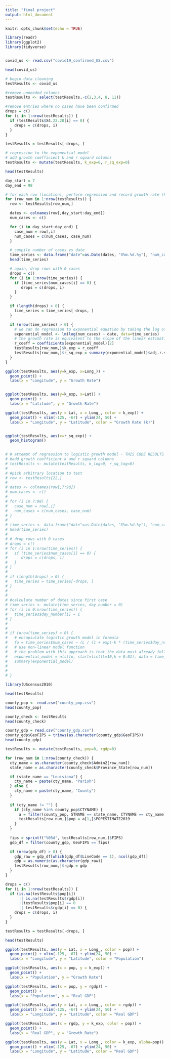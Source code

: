 ```yaml
---
title: "final project"
output: html_document
---
```


```r
knitr::opts_chunk$set(echo = TRUE)
```



```r
library(readr)
library(ggplot2)
library(tidyverse)


covid_us <- read.csv("covid19_confirmed_US.csv")

head(covid_us)

# begin data cleaning
testResults <- covid_us

#remove unneeded columns
testResults <- select(testResults,-c(2,3,4, 8, 11))

#remove entries where no cases have been confirmed
drops = c()
for (i in 1:nrow(testResults)) {
  if (testResults$X4.22.20[i] == 0) {
    drops = c(drops, i)
  }
}

testResults = testResults[-drops, ]

# regression to the exponential model
# add growth coefficient k and r squard columns
testResults <- mutate(testResults, k_exp=0, r_sq_exp=0)

head(testResults)

day_start = 7
day_end = 98

# for each row (location), perform regression and record growth rate (k) and r_squared
for (row_num in 1:nrow(testResults)) {
  row <- testResults[row_num,]

  dates <- colnames(row[,day_start:day_end])
  num_cases <- c()

  for (i in day_start:day_end) {
    case_num = row[,i]
    num_cases = c(num_cases, case_num)
  }

  # compile number of cases vs date
  time_series <- data.frame("date"=as.Date(dates, "X%m.%d.%y"), "num_cases"=num_cases)
  head(time_series)

  # again, drop rows with 0 cases
  drops = c()
  for (i in 1:nrow(time_series)) {
    if (time_series$num_cases[i] == 0) {
       drops = c(drops, i)
    }
  }

  if (length(drops) > 0) {
    time_series = time_series[-drops, ]
  }

  if (nrow(time_series) > 0) {
    # we can do regression to exponential equation by taking the log of the y variable
    exponential_model <- lm(log(num_cases) ~ date, data=time_series)
    # the growth rate is equivalent to the slope of the linear estimation (math not shown here)
    r_coeff = coefficients(exponential_model)[2]
    testResults[row_num,]$k_exp = r_coeff
    testResults[row_num,]$r_sq_exp = summary(exponential_model)$adj.r.squared
  }
}
```

```r

ggplot(testResults, aes(y=k_exp, x=Long_)) +
  geom_point() +
  labs(x = "Longitude", y = "Growth Rate")


ggplot(testResults, aes(y=k_exp, x=Lat)) +
  geom_point() +
  labs(x = "Latitude", y = "Growth Rate")

ggplot(testResults, aes(y = Lat, x = Long_, color = k_exp)) + 
  geom_point() + xlim(-125, -67) + ylim(24, 50) + 
  labs(x = "Longitude", y = "Latitude", color = "Growth Rate (k)")


ggplot(testResults, aes(x=r_sq_exp)) +
  geom_histogram()
 
```


```r

# # attempt of regression to logistic growth model - THIS CODE RESULTS IN AN ERROR
# #add growth coefficient k and r squard columns
# testResults <- mutate(testResults, k_log=0, r_sq_log=0)
# 
# #pick arbitrary location to test
# row <- testResults[22,]
# 
# dates <- colnames(row[,7:98])
# num_cases <- c()
# 
# for (i in 7:98) {
#   case_num = row[,i]
#   num_cases = c(num_cases, case_num)
# }
# 
# time_series <- data.frame("date"=as.Date(dates, "X%m.%d.%y"), "num_cases"=num_cases)
# head(time_series)
# 
# # drop rows with 0 cases
# drops = c()
# for (i in 1:nrow(time_series)) {
#   if (time_series$num_cases[i] == 0) {
#      drops = c(drops, i)
#   }
# }
# 
# if (length(drops) > 0) {
#   time_series = time_series[-drops, ]
# }
# 
# 
# #calculate number of dates since first case
# time_series <- mutate(time_series, day_number = 0)
# for (i in 0:nrow(time_series)) {
#   time_series$day_number[i] = i
# }
# 
# 
# if (nrow(time_series) > 0) {
#   # encapsulate logistic growth model in formula
#   fo = time_series$num_cases ~ (L / (1 + exp(-k * (time_series$day_number)))) #x_0 is always 0
#   # use non-linear model function
#   # the problem with this approach is that the data must already follow a near perfect logistic trend, R can't extrapolate a logistic     growth relationship.
#   exponential_model = nls(fo, start=list(L=10,k = 0.01), data = time_series)
#   summary(exponential_model)
# 
#   
# }


```




```r
library(UScensus2010)

head(testResults)

county_pop <- read.csv("county_pop.csv")
head(county_pop)

county_check <- testResults
head(county_check)

county_gdp = read.csv("county_gdp.csv")
county_gdp$GeoFIPS = trimws(as.character(county_gdp$GeoFIPS))
head(county_gdp)

testResults <- mutate(testResults, pop=0, rgdp=0)

for (row_num in 1:nrow(county_check)) {
  cty_name = as.character(county_check$Admin2[row_num])
  state_name = as.character(county_check$Province_State[row_num])

  if (state_name == "Louisiana") {
    cty_name = paste(cty_name, "Parish")
  } else {
    cty_name = paste(cty_name, "County")
  }
  
  if (cty_name != "") {
    if (cty_name %in% county_pop$CTYNAME) {
      a = filter(county_pop, STNAME == state_name, CTYNAME == cty_name)
      testResults[row_num,]$pop = a[1,]$POPESTIMATE2019
    }
  }
  
  fips = sprintf("%05d", testResults[row_num,]$FIPS)
  gdp_df = filter(county_gdp, GeoFIPS == fips)

  if (nrow(gdp_df) > 0) {
    gdp_raw = gdp_df[which(gdp_df$LineCode == 1), ncol(gdp_df)]
    gdp = as.numeric(as.character(gdp_raw))
    testResults[row_num,]$rgdp = gdp
  }
}

drops = c()
for (i in 1:nrow(testResults)) {
  if (is.na(testResults$pop[i])
      || is.na(testResults$rgdp[i])
      ||testResults$pop[i] == 0
      || testResults$rgdp[i] == 0) {
    drops = c(drops, i)
  }
}

testResults = testResults[-drops, ]

head(testResults)
```

```r
ggplot(testResults, aes(y = Lat, x = Long_, color = pop)) +
  geom_point() + xlim(-125, -67) + ylim(24, 50) + 
  labs(x = "Longitude", y = "Latitude", color = "Population")

ggplot(testResults, aes(x = pop, y = k_exp)) +
  geom_point() +
  labs(x = "Population", y = "Growth Rate")
```
```r
ggplot(testResults, aes(x = pop, y = rgdp)) +
  geom_point() +
  labs(x = "Population", y = "Real GDP")

ggplot(testResults, aes(y = Lat, x = Long_, color = rgdp)) +
  geom_point() + xlim(-125, -67) + ylim(24, 50) +
  labs(x = "Longitude", y = "Latitude", color = "Real GDP")

ggplot(testResults, aes(x = rgdp, y = k_exp, color = pop)) +
  geom_point() +
  labs(x = "Real GDP", y = "Growth Rate")

ggplot(testResults, aes(y = Lat, x = Long_, color = k_exp, alpha=pop)) +
  geom_point() + xlim(-125, -67) + ylim(24, 50) +
  labs(x = "Longitude", y = "Latitude", color = "Real GDP")

```